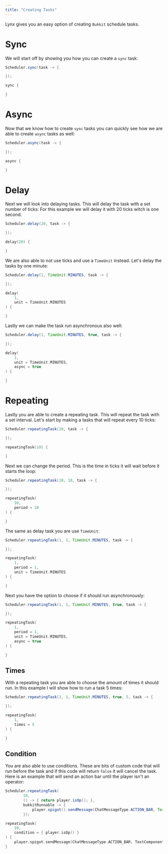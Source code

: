 ```yaml
---
title: "Creating Tasks"
---
```


Lynx gives you an easy option of creating `Bukkit` schedule tasks.

# Sync

We will start off by showing you how you can create a `sync` task:

```java tab="Java"
Scheduler.sync(task -> {

});
```
```kotlin tab="Kotlin"
sync {

}
```

# Async

Now that we know how to create `sync` tasks you can quickly see how we are able to create `async` tasks as well:

```java tab="Java"
Scheduler.async(task -> {

});
```
```kotlin tab="Kotlin"
async {

}
```

# Delay

Next we will look into delaying tasks. This will delay the task with a set number of ticks:
For this example we will delay it with 20 ticks witch is one second.

```java tab="Java"
Scheduler.delay(20, task -> {

});
```
```kotlin tab="Kotlin"
delay(20) {

}
```

We are also able to not use ticks and use a `TimeUnit` instead. Let's delay the tasks by one minute:

```java tab="Java"
Scheduler.delay(1, TimeUnit.MINUTES, task -> {

});
```
```kotlin tab="Kotlin"
delay(
    1,
    unit = TimeUnit.MINUTES
) {

}
```

Lastly we can make the task run asynchronous also well:

```java tab="Java"
Scheduler.delay(1, TimeUnit.MINUTES, true, task -> {

});
```
```kotlin tab="Kotlin"
delay(
    1,
    unit = TimeUnit.MINUTES,
    async = true
) {

}
```

# Repeating

Lastly you are able to create a repeating task. This will repeat the task with a set interval.
Let's start by making a tasks that will repeat every 10 ticks:

```java tab="Java"
Scheduler.repeatingTask(10, task -> {

});
```
```kotlin tab="Kotlin"
repeatingTask(10) {

}
```

Next we can change the period. This is the time in ticks it will wait before it starts the loop:

```java tab="Java"
Scheduler.repeatingTask(10, 10, task -> {

});
```
```kotlin tab="Kotlin"
repeatingTask(
    10,
    period = 10
) {

}
```

The same as delay task you are use `TimeUnit`:

```java tab="Java"
Scheduler.repeatingTask(1, 1, TimeUnit.MINUTES, task -> {

});
```
```kotlin tab="Kotlin"
repeatingTask(
    1,
    period = 1,
    unit = TimeUnit.MINUTES
) {

}
```

Next you have the option to choose if it should run asynchronously:

```java tab="Java"
Scheduler.repeatingTask(1, 1, TimeUnit.MINUTES, true, task -> {

});
```
```kotlin tab="Kotlin"
repeatingTask(
    1,
    period = 1,
    unit = TimeUnit.MINUTES,
    async = true
) {

}
```

## Times

With a repeating task you are able to choose the amount of times it should run. In this example I will show how to run a task 5 times:

```java tab="Java"
Scheduler.repeatingTask(1, 1, TimeUnit.MINUTES, true, 5, task -> {

});
```
```kotlin tab="Kotlin"
repeatingTask(
    1,
    times = 5
) {

}
```

## Condition

You are also able to use conditions. These are bits of custom code that will run before the task and if this code will return `false` it will cancel the task. Here is an example that will send an action bar until the player isn't an operator:

```java tab="Java"
Scheduler.repeatingTask(
        10,
        () -> { return player.isOp(); },
        bukkitRunnable -> {
            player.spigot().sendMessage(ChatMessageType.ACTION_BAR, TextComponent.fromLegacyText("You are an operator"));
        });
```
```kotlin tab="Kotlin"
repeatingTask(
    10,
    condition = { player.isOp() }
) {
    player.spigot.sendMessage(ChatMessageType.ACTION_BAR, TextComponent.fromLegacyText("You are an operator"))
}